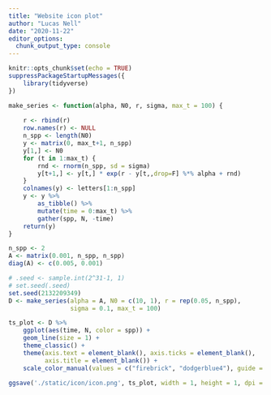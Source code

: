 ```yaml
---
title: "Website icon plot"
author: "Lucas Nell"
date: "2020-11-22"
editor_options: 
  chunk_output_type: console
---
```


```r
knitr::opts_chunk$set(echo = TRUE)
suppressPackageStartupMessages({
    library(tidyverse)
})
```

```r
make_series <- function(alpha, N0, r, sigma, max_t = 100) {
    
    r <- rbind(r)
    row.names(r) <- NULL
    n_spp <- length(N0)
    y <- matrix(0, max_t+1, n_spp)
    y[1,] <- N0
    for (t in 1:max_t) {
        rnd <- rnorm(n_spp, sd = sigma)
        y[t+1,] <- y[t,] * exp(r - y[t,,drop=F] %*% alpha + rnd)
    }
    colnames(y) <- letters[1:n_spp]
    y <- y %>% 
        as_tibble() %>% 
        mutate(time = 0:max_t) %>% 
        gather(spp, N, -time)
    return(y)
}

n_spp <- 2
A <- matrix(0.001, n_spp, n_spp)
diag(A) <- c(0.005, 0.001)

# .seed <- sample.int(2^31-1, 1)
# set.seed(.seed)
set.seed(2132209349)
D <- make_series(alpha = A, N0 = c(10, 1), r = rep(0.05, n_spp), 
                 sigma = 0.1, max_t = 100)

ts_plot <- D %>%
    ggplot(aes(time, N, color = spp)) +
    geom_line(size = 1) +
    theme_classic() +
    theme(axis.text = element_blank(), axis.ticks = element_blank(),
          axis.title = element_blank()) +
    scale_color_manual(values = c("firebrick", "dodgerblue4"), guide = FALSE)

ggsave('./static/icon/icon.png', ts_plot, width = 1, height = 1, dpi = 64, units = 'in')
```
